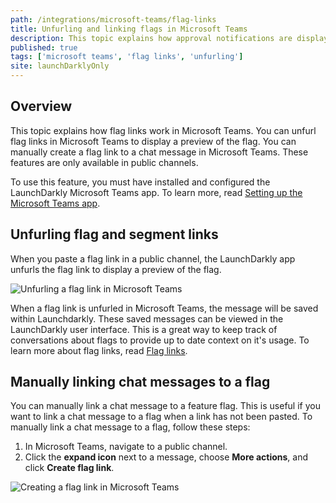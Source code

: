 ```yaml
---
path: /integrations/microsoft-teams/flag-links
title: Unfurling and linking flags in Microsoft Teams
description: This topic explains how approval notifications are displayed in Microsoft Teams.
published: true
tags: ['microsoft teams', 'flag links', 'unfurling']
site: launchDarklyOnly
---
```


## Overview

This topic explains how flag links work in Microsoft Teams. You can unfurl flag links in Microsoft Teams to display a preview of the flag. You can manually create a flag link to a chat message in Microsoft Teams. These features are only available in public channels.

To use this feature, you must have installed and configured the LaunchDarkly Microsoft Teams app. To learn more, read [Setting up the Microsoft Teams app](/integrations/microsoft-teams/setting-up).

## Unfurling flag and segment links

When you paste a flag link in a public channel, the LaunchDarkly app unfurls the flag link to display a preview of the flag.

![Unfurling a flag link in Microsoft Teams](teams-ld-unfurl.png)

When a flag link is unfurled in Microsoft Teams, the message will be saved within Launchdarkly. These saved messages can be viewed in the LaunchDarkly user interface. This is a great way to keep track of conversations about flags to provide up to date context on it's usage. To learn more about flag links, read [Flag links](/home/flags/links).

## Manually linking chat messages to a flag

You can manually link a chat message to a feature flag. This is useful if you want to link a chat message to a flag when a link has not been pasted. To manually link a chat message to a flag, follow these steps:

1. In Microsoft Teams, navigate to a public channel.
2. Click the **expand icon** next to a message, choose **More actions**, and click **Create flag link**.

![Creating a flag link in Microsoft Teams](teams-ld-creating-flag-link.png)
